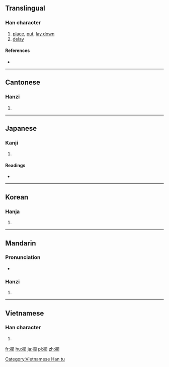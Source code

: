 {{also|搁}}
==Translingual==

===Han character===
{{Han char|rn=64|rad=手|as=14|sn=17|four=57020|canj=QANR|ids=⿰扌閣}}

# [[place]], [[put]], [[lay down]]
# [[delay]]

====References====
* {{Han ref|kx=0461.011|dkj=12892|dj=0810.090|hdz=31977.050|uh=64F1|ud=25841|bh=C0C1|bd=49345}}

----

==Cantonese==

===Hanzi===
{{yue-hanzi|jyut=gok3|y=gok3|sim=搁}}

# {{defn|lang=yue|sort=手14}}

----

==Japanese==

===Kanji===
{{ja-kanji|grade=|rs=手14}}

# {{defn|lang=ja|sort=手14}}

====Readings====
* {{ja-readings|on=[[かく]] (kaku)|kun=[[おく]] (oku)}}

----

==Korean==

===Hanja===
{{ko-hanja|hangeul=각|eumhun=|rv=gak|mr=kak|y=kak}}

# {{defn|lang=ko|sort=手14}}

----

==Mandarin==

===Pronunciation===
* {{audio|Zh-ge.ogg|Audio|lang=cmn}}

===Hanzi===
{{cmn-hanzi|sim=搁|pin=[[gē]] ([[ge1]]), [[gé]] ([[ge2]])|wg=ko<sup>1</sup>, ko<sup>2</sup>}}
# {{defn|lang=cmn|sort=手14}}

----

==Vietnamese==
===Han character===
{{vi-readings|rs=手14| hanviet = [[gác]], [[các]]}}

# {{defn|lang=vi|sort=手14}}

[[Category:Vietnamese Han tu]]

[[fr:擱]]
[[hu:擱]]
[[ja:擱]]
[[pl:擱]]
[[zh:擱]]